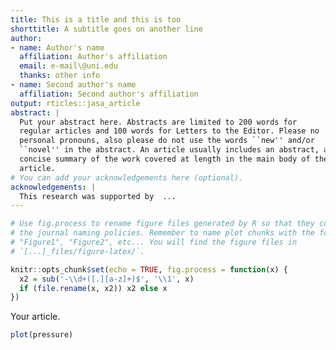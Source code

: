 ```yaml
---
title: This is a title and this is too
shorttitle: A subtitle goes on another line
author:
- name: Author's name
  affiliation: Author's affiliation
  email: e-mail\@uni.edu
  thanks: other info
- name: Second author's name
  affiliation: Second author's affiliation
output: rticles::jasa_article
abstract: |
  Put your abstract here. Abstracts are limited to 200 words for
  regular articles and 100 words for Letters to the Editor. Please no
  personal pronouns, also please do not use the words ``new'' and/or
  ``novel'' in the abstract. An article usually includes an abstract, a
  concise summary of the work covered at length in the main body of the
  article.
# You can add your acknowledgements here (optional).
acknowledgements: |
  This research was supported by  ...
---
```


```r
# Use fig.process to rename figure files generated by R so that they comply with
# the journal naming policies. Remember to name plot chunks with the format
# "Figure1", "Figure2", etc... You will find the figure files in
# `[...]_files/figure-latex/`.

knitr::opts_chunk$set(echo = TRUE, fig.process = function(x) {
  x2 = sub('-\\d+([.][a-z]+)$', '\\1', x)
  if (file.rename(x, x2)) x2 else x
})
```

Your article.

```r
plot(pressure)
```


\begin{acknowledgments}
Thanks to...
\end{acknowledgments}

\appendix
\section{Optional appendix}
